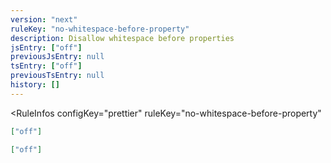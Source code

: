 ```yaml
---
version: "next"
ruleKey: "no-whitespace-before-property"
description: Disallow whitespace before properties
jsEntry: ["off"]
previousJsEntry: null
tsEntry: ["off"]
previousTsEntry: null
history: []
---
```


<RuleInfos 
  configKey="prettier" 
  ruleKey="no-whitespace-before-property" 
>

```json
["off"]
```

```json
["off"]
```

</RuleInfos>
